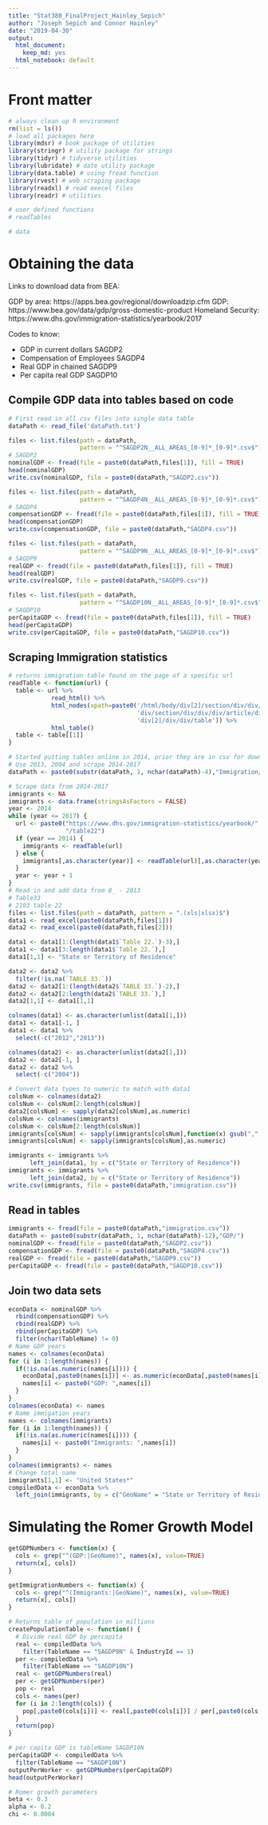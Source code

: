 ---
title: "Stat380_FinalProject_Hainley_Sepich"
author: "Joseph Sepich and Connor Hainley"
date: "2019-04-30"
output: 
  html_document:
    keep_md: yes
  html_notebook: default
---

# Front matter

```{r message = FALSE, warning = FALSE}
# always clean up R environment
rm(list = ls())
# load all packages here
library(mdsr) # book package of utilities
library(stringr) # utility package for strings
library(tidyr) # tidyverse utilities
library(lubridate) # date utility package
library(data.table) # using fread function
library(rvest) # web scraping package
library(readxl) # read execel files
library(readr) # utilities

# user defined functions
# readTables

# data
```
# Obtaining the data

Links to download data from BEA:

GDP by area:  https://apps.bea.gov/regional/downloadzip.cfm
GDP: https://www.bea.gov/data/gdp/gross-domestic-product
Homeland Security: https://www.dhs.gov/immigration-statistics/yearbook/2017


Codes to know:

* GDP in current dollars SAGDP2
* Compensation of Employees SAGDP4
* Real GDP in chained SAGDP9
* Per capita real GDP SAGDP10

## Compile GDP data into tables based on code

```{r}
# First read in all csv files into single data table
dataPath <- read_file('dataPath.txt')
```
```{r}
files <- list.files(path = dataPath,
                    pattern = "^SAGDP2N__ALL_AREAS_[0-9]*_[0-9]*.csv$")
# SAGDP2
nominalGDP <- fread(file = paste0(dataPath,files[1]), fill = TRUE)
head(nominalGDP)
write.csv(nominalGDP, file = paste0(dataPath,"SAGDP2.csv"))
```

```{r}
files <- list.files(path = dataPath,
                    pattern = "^SAGDP4N__ALL_AREAS_[0-9]*_[0-9]*.csv$")
# SAGDP4
compensationGDP <- fread(file = paste0(dataPath,files[1]), fill = TRUE)
head(compensationGDP)
write.csv(compensationGDP, file = paste0(dataPath,"SAGDP4.csv"))
```

```{r}
files <- list.files(path = dataPath,
                    pattern = "^SAGDP9N__ALL_AREAS_[0-9]*_[0-9]*.csv$")
# SAGDP9
realGDP <- fread(file = paste0(dataPath,files[1]), fill = TRUE)
head(realGDP)
write.csv(realGDP, file = paste0(dataPath,"SAGDP9.csv"))
```

```{r}
files <- list.files(path = dataPath,
                    pattern = "^SAGDP10N__ALL_AREAS_[0-9]*_[0-9]*.csv$")
# SAGDP10
perCapitaGDP <- fread(file = paste0(dataPath,files[1]), fill = TRUE)
head(perCapitaGDP)
write.csv(perCapitaGDP, file = paste0(dataPath,"SAGDP10.csv"))
```
 
## Scraping Immigration statistics 
 
```{r}
# returns immigration table found on the page of a specific url
readTable <- function(url) {
  table <- url %>%
            read_html() %>%
            html_nodes(xpath=paste0('/html/body/div[2]/section/div/div/div[2]/',
                                    'div/section/div/div/div/article/div[1]/',
                                    'div[2]/div/div/table')) %>%
            html_table()
  table <- table[[1]]
}
```

```{r}
# Started putting tables online in 2014, prior they are in csv for download.
# Use 2013, 2004 and scrape 2014-2017
dataPath <- paste0(substr(dataPath, 1, nchar(dataPath)-4),"Immigration/")
```
```{r}
# Scrape data from 2014-2017
immigrants <- NA
immigrants <- data.frame(stringsAsFactors = FALSE)
year <- 2014
while (year <= 2017) {
  url <- paste0("https://www.dhs.gov/immigration-statistics/yearbook/",year,
                "/table22")
  if (year == 2014) {
    immigrants <- readTable(url)
  } else {
    immigrants[,as.character(year)] <- readTable(url)[,as.character(year)]
  }
  year <- year + 1
}
# Read in and add data from 8_ - 2013
# Table33
# 2103 table 22
files <- list.files(path = dataPath, pattern = ".(xls|xlsx)$")
data1 <- read_excel(paste0(dataPath,files[1]))
data2 <- read_excel(paste0(dataPath,files[2]))

data1 <- data1[1:(length(data1$`Table 22.`)-3),]
data1 <- data1[3:length(data1$`Table 22.`),]
data1[1,1] <- "State or Territory of Residence"

data2 <- data2 %>%
  filter(!is.na(`TABLE 33.`))
data2 <- data2[1:(length(data2$`TABLE 33.`)-2),]
data2 <- data2[2:length(data2$`TABLE 33.`),]
data2[1,1] <- data1[1,1]

colnames(data1) <- as.character(unlist(data1[1,]))
data1 <- data1[-1, ]
data1 <- data1 %>%
  select(-c("2012","2013"))

colnames(data2) <- as.character(unlist(data2[1,]))
data2 <- data2[-1, ]
data2 <- data2 %>%
  select(-c("2004"))

# Convert data types to numeric to match with data1
colsNum <- colnames(data2)
colsNum <- colsNum[2:length(colsNum)]
data2[colsNum] <- sapply(data2[colsNum],as.numeric)
colsNum <- colnames(immigrants)
colsNum <- colsNum[2:length(colsNum)]
immigrants[colsNum] <- sapply(immigrants[colsNum],function(x) gsub(",","",x))
immigrants[colsNum] <- sapply(immigrants[colsNum],as.numeric)

immigrants <- immigrants %>%
      left_join(data1, by = c("State or Territory of Residence"))
immigrants <- immigrants %>%
      left_join(data2, by = c("State or Territory of Residence"))
write.csv(immigrants, file = paste0(dataPath,"immigration.csv"))
```
 
## Read in tables
```{r eval=FALSE}
immigrants <- fread(file = paste0(dataPath,"immigration.csv"))
dataPath <- paste0(substr(dataPath, 1, nchar(dataPath)-12),"GDP/")
nominalGDP <- fread(file = paste0(dataPath,"SAGDP2.csv"))
compensationGDP <- fread(file = paste0(dataPath,"SAGDP4.csv"))
realGDP <- fread(file = paste0(dataPath,"SAGDP9.csv"))
perCapitaGDP <- fread(file = paste0(dataPath,"SAGDP10.csv"))
```

## Join two data sets
```{r}
econData <- nominalGDP %>%
  rbind(compensationGDP) %>%
  rbind(realGDP) %>%
  rbind(perCapitaGDP) %>%
  filter(nchar(TableName) != 0)
# Name GDP years
names <- colnames(econData)
for (i in 1:length(names)) {
  if(!is.na(as.numeric(names[i]))) {
    econData[,paste0(names[i])] <- as.numeric(econData[,paste0(names[i])])
    names[i] <- paste0("GDP: ",names[i])
  }
}
colnames(econData) <- names
# Name immigation years
names <- colnames(immigrants)
for (i in 1:length(names)) {
  if(!is.na(as.numeric(names[i]))) {
    names[i] <- paste0("Immigrants: ",names[i])
  }
}
colnames(immigrants) <- names
# Change total name
immigrants[1,1] <- "United States*"
compiledData <- econData %>%
  left_join(immigrants, by = c("GeoName" = "State or Territory of Residence"))
```



# Simulating the Romer Growth Model

```{r}
getGDPNumbers <- function(x) {
  cols <- grep("^(GDP:|GeoName)", names(x), value=TRUE)
  return(x[, cols])
}
```

```{r}
getImmigrationNumbers <- function(x) {
  cols <- grep("^(Immigrants:|GeoName)", names(x), value=TRUE)
  return(x[, cols])
}
```

```{r}
# Returns table of population in millions
createPopulationTable <- function() {
  # Divide real GDP by percapita
  real <- compiledData %>%
    filter(TableName == "SAGDP9N" & IndustryId == 1)
  per <- compiledData %>%
    filter(TableName == "SAGDP10N")
  real <- getGDPNumbers(real)
  per <- getGDPNumbers(per)
  pop <- real
  cols <- names(per)
  for (i in 2:length(cols)) {
    pop[,paste0(cols[i])] <- real[,paste0(cols[i])] / per[,paste0(cols[i])]
  }
  return(pop)
}
```

```{r}
# per capita GDP is tableName SAGDP10N
perCapitaGDP <- compiledData %>%
  filter(TableName == "SAGDP10N")
outputPerWorker <- getGDPNumbers(perCapitaGDP)
head(outputPerWorker)
```

```{r}
# Romer growth parameters
beta <- 0.3
alpha <- 0.2
chi <- 0.0004

```








